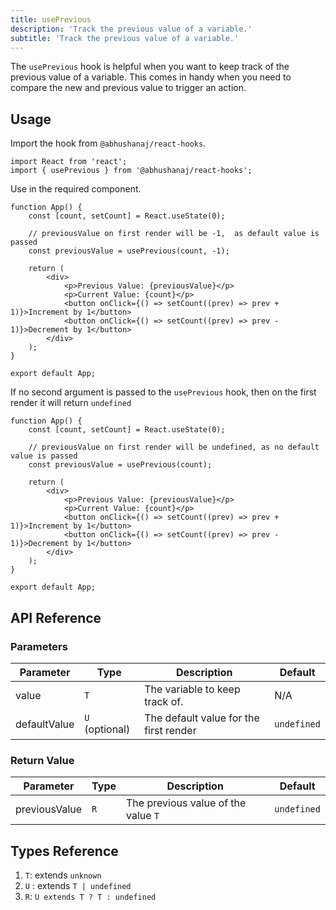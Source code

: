 ```yaml
---
title: usePrevious
description: 'Track the previous value of a variable.'
subtitle: 'Track the previous value of a variable.'
---
```



The `usePrevious` hook is helpful when you want to keep track of the previous value of a variable. This comes in handy when you need to compare the new and previous value to trigger an action.

<DemoWrapper title="usePrevious">
	<Example client:load />
</DemoWrapper>

## Usage

Import the hook from `@abhushanaj/react-hooks`.

```tsx title="./src/App.tsx" ins={2,8} {7}
import React from 'react';
import { usePrevious } from '@abhushanaj/react-hooks';
```

Use in the required component.

```tsx title="./src/App.tsx" ins={5} {4}
function App() {
	const [count, setCount] = React.useState(0);

	// previousValue on first render will be -1,  as default value is passed
	const previousValue = usePrevious(count, -1);

	return (
		<div>
			<p>Previous Value: {previousValue}</p>
			<p>Current Value: {count}</p>
			<button onClick={() => setCount((prev) => prev + 1)}>Increment by 1</button>
			<button onClick={() => setCount((prev) => prev - 1)}>Decrement by 1</button>
		</div>
	);
}

export default App;
```

If no second argument is passed to the `usePrevious` hook, then on the first render it will return `undefined`

```tsx title="./src/App.tsx" ins={5} {4}
function App() {
	const [count, setCount] = React.useState(0);

	// previousValue on first render will be undefined, as no default value is passed
	const previousValue = usePrevious(count);

	return (
		<div>
			<p>Previous Value: {previousValue}</p>
			<p>Current Value: {count}</p>
			<button onClick={() => setCount((prev) => prev + 1)}>Increment by 1</button>
			<button onClick={() => setCount((prev) => prev - 1)}>Decrement by 1</button>
		</div>
	);
}

export default App;
```

## API Reference

### Parameters

| Parameter    | Type           | Description                            | Default     |
| ------------ | -------------- | -------------------------------------- | ----------- |
| value        | `T`            | The variable to keep track of.         | N/A         |
| defaultValue | `U` (optional) | The default value for the first render | `undefined` |

### Return Value

| Parameter     | Type | Description                         | Default     |
| ------------- | ---- | ----------------------------------- | ----------- |
| previousValue | `R`  | The previous value of the value `T` | `undefined` |

## Types Reference

1.  `T`: extends `unknown`
2.  `U` : extends `T | undefined`
3.  `R`: `U extends T ? T : undefined`
